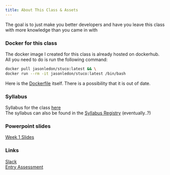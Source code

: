 ```yaml
---
title: About This Class & Assets
---
```



The goal is to just make you better developers and have you leave this class with more knowledge than you came in with

### Docker for this class

The docker image I created for this class is already hosted on dockerhub. All you need to do is run the following command:
```bash
docker pull jasonledon/stuco:latest && \
docker run --rm -it jasonledon/stuco:latest /bin/bash
```
Here is the [Dockerfile](https://intro-to-cmdline-tools.jtledon.com/Dockerfile) itself. There is a possibility that it is out of date.

### Syllabus
Syllabus for the class [here](https://intro-to-cmdline-tools.jtledon.com/98172-Syllabus.docx)\
The syllabus can also be found in the [Syllabus Registry](https://canvas.cmu.edu/courses/sis_course_id:syllabus-registry) (eventually..?)

### Powerpoint slides

[Week 1 Slides]()


### Links
[Slack](https://bit.ly/jledon-stuco-slack) \
[Entry Assessment](https://bit.ly/jledon-stuco-assessment)
